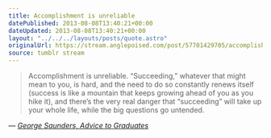 ```yaml
---
title: Accomplishment is unreliable
datePublished: 2013-08-08T13:40:21+00:00
dateUpdated: 2013-08-08T13:40:21+00:00
layout: "../../../layouts/posts/quote.astro"
originalUrl: https://stream.anglepoised.com/post/57701429705/accomplishment-is-unreliable-succeeding
source: tumblr stream
---
```


> Accomplishment is unreliable. “Succeeding,” whatever that might mean to you, is hard, and the need to do so constantly renews itself (success is like a mountain that keeps growing ahead of you as you hike it), and there’s the very real danger that “succeeding” will take up your whole life, while the big questions go untended.

— <cite>[George Saunders, _Advice to Graduates_](http://6thfloor.blogs.nytimes.com/2013/07/31/george-saunderss-advice-to-graduates/)</cite>
